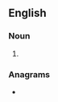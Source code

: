 ==English==

===Noun===
{{head|en|noun form}}

# {{plural of|en|Hansard}}

===Anagrams===
* {{anagrams|en|a=aadhnrss|darshans}}